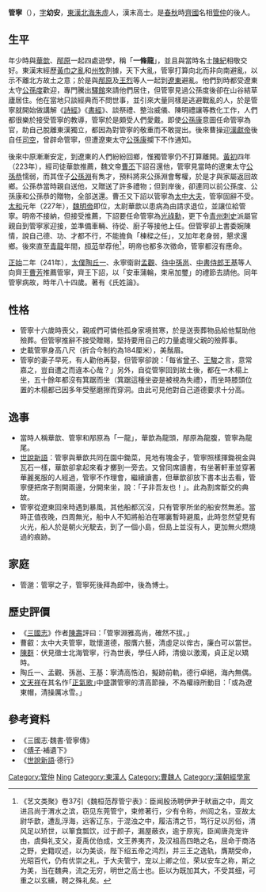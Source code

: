 '''管寧'''（{{bd|158年||241年|catIdx=G管}}），[[表字|字]]'''幼安'''，[[東漢|東漢]][[北海郡|北海]][[朱虛縣|朱虛]]人，漢末高士。是[[春秋时期|春秋]]時[[齊國|齊國]]名相[[管仲|管仲]]的後人。

== 生平 ==
年少時與[[華歆|華歆]]、[[邴原|邴原]]一起四處遊學，稱「'''一條龍'''」，並且與當時名士[[陳紀_(東漢)|陳紀]]相敬交好。東漢末經歷[[黃巾之亂|黃巾之亂]]和[[州牧|州牧]]割據，天下大亂，管寧打算向北而非向南避亂，以示不離北方故土之意；於是與[[邴原|邴原]]及[[王烈_(政治人物)|王烈]]等人一起到[[遼東|遼東]]避亂。他們到時都受遼東太守[[公孫度|公孫度]]歡迎，專門騰出[[驛館|驛館]]來請他們居住，但管寧見過公孫度後卻在山谷結草廬居住。他在當地只談經典而不問世事，並引來大量同樣是逃避戰亂的人，於是管寧就開始做講解《[[詩經|詩經]]》《[[書經|書經]]》、談祭禮、整治威儀、陳明禮讓等教化工作，人們都很樂於接受管寧的教導，管寧於是頗受人們愛戴。即使[[公孫康|公孫康]]意圖任命管寧為官，助自己脫離東漢獨立，都因為對管寧的敬重而不敢提出。後來曹操迎[[漢獻帝|漢獻帝]]後自任[[司空|司空]]，曾辟命管寧，但遭遼東太守[[公孫康|公孫康]]攔下不作通知。

後來中原漸漸安定，到遼東的人們紛紛回鄉，惟獨管寧仍不打算離開。[[黃初|黃初]]四年（223年），經司徒華歆推薦，魏文帝[[曹丕|曹丕]]下詔召還他，管寧見當時的遼東太守[[公孫恭|公孫恭]]懦弱，而其侄子[[公孫淵|公孫淵]]有雋才，預料將來公孫淵會奪權，於是才與家屬返回故鄉。公孫恭當時親自送他，又贈送了許多禮物；但到岸後，卻連同以前公孫度、公孫康和公孫恭的贈物，全部送還。曹丕又下詔以管寧為[[太中大夫|太中大夫]]，管寧固辭不受。[[太和_(曹叡)|太和]]元年（227年），[[魏明帝|魏明帝]]即位，太尉華歆以患病為由請求退位，並讓位給管寧。明帝不接納，但接受推薦，下詔要任命管寧為[[光祿勳|光祿勳]]，更下令[[青州|青州]][[刺史|刺史]]派屬官親自到管寧家迎接，並準備車輛、待從、廚子等接他上任。但管寧卻上書委婉陳情，說自己德、功、才都不行，不能擔負「棟樑之任」，又加年老身弱，懇求還鄉。後來直至[[青龍_(曹叡)|青龍]]年間，[[桓范|桓范]]举荐他<ref>《艺文类聚》卷37引《魏桓范荐管宁表》：臣闻殷汤聘伊尹于畎亩之中，周文进吕尚于渭水之滨，窃见东莞管宁，束修著行，少有令称，州闾之名，亚故太尉华歆，遭乱浮海，远客辽东，于混浊之中，履洁清之节，笃行足以厉俗，清风足以矫世，以箪食瓢饮，过于颜子，漏屋蔽衣，逾于原宪，臣闻唐尧宠许由，虞舜礼支父，夏禹优伯成，文王养夷齐，及汉祖高四皓之名，屈命于商洛之野，史籍叹述，以为美谈，陛下绍五帝之鸿烈，并三王之逸轨，膺期受命，光昭百代，仍有优崇之礼，于大夫管宁，宠以上卿之位，荣以安车之称，斯之为美，当在魏典，流之无穷，明世之高士也。臣以为既加其大，不受其细，可重之以玄纁，聘之殊礼矣。</ref>，明帝也都多次徵命，管寧都沒有應命。

[[正始_(魏)|正始]]二年（241年），[[太僕|太僕]][[陶丘一|陶丘一]]、永寧衛尉[[孟觀|孟觀]]、[[待中|待中]][[孫邕|孫邕]]、[[中書侍郎|中書侍郎]][[王基|王基]]等人向齊王[[曹芳|曹芳]]推薦管寧，齊王下詔，以「安車蒲輪，束帛加璽」的禮節去請他。同年管寧病故，時年八十四歲。著有《氏姓論》。

== 性格 ==
*管寧十六歲時喪父，親戚們可憐他孤身家境貧寒，於是送喪葬物品給他幫助他殮葬。但管寧推辭不接受贈賜，堅持要用自己的力量處理父親的殮葬事。
*史載管寧身高八尺（折合今制約為184厘米），美鬚眉。
*管寧的妻子早死，有人勸他再娶，但管寧卻說：「每省[[曾子|曾子]]、[[王骏_(御史大夫)|王駿]]之言，意常嘉之，豈自遭之而違本心哉？」另外，自從管寧回到故土後，都在一木榻上坐，五十餘年都沒有箕踞而坐（箕踞這種坐姿是被視為失禮），而坐時膝頭位置的木榻都已因多年受壓磨擦而穿洞。由此可見他對自己道德要求十分高。

== 逸事 ==
*當時人稱華歆、管寧和邴原為「一龍」，華歆為龍頭，邴原為龍腹，管寧為龍尾。
*[[世說新語|世說新語]]：管寧與華歆共同在園中鋤菜，見地有塊金子，管寧照樣揮鋤視金與瓦石一樣，華歆卻拿起來看才擲到一旁去。又曾同席讀書，有坐著軒車並穿著華麗冕服的人經過，管寧不作理會，繼續讀書，但華歆卻放下書本出去看，管寧便把席子割開兩邊，分開來坐，說：「子非吾友也！」。此為割席斷交的典故。
*管寧從遼東回來時遇到暴風，其他船都沉沒，只有管寧所坐的船安然無恙。當時正值夜晚，四周無光，船中人不知將船泊在哪裏暫時避風，此時忽然望見有火光，船人於是朝火光駛去，到了一個小島，但島上並沒有人，更加無火燃燒過的痕跡。

== 家庭 ==
* 管邈：管寧之子，管寧死後拜為郎中，後為博士。

== 歷史評價 ==
*《[[三國志|三國志]]》作者[[陳壽|陳壽]]評曰：「管寧淵雅高尚，確然不拔。」
*曹叡：太中大夫管寧，耽懷道德，服膺六藝，清虛足以侔古，廉白可以當世。
*[[陳群_(三國)|陳群]]：伏見徵士北海管寧，行為世表，學任人師，清儉以激濁，貞正足以矯時。
*陶丘一、孟觀、孫邕、王基：寧清高悎泊，擬跡前軌，德行卓絕，海內無偶。
*[[文天祥|文天祥]]在其名作｢[[正氣歌|正氣歌]]｣中盛讚管寧的清高節操，不為權祿所動目：｢或為遼東帽，清操厲冰雪。｣

== 參考資料 ==
*《三國志·魏書·管寧傳》
*《[[傅子|傅子]]·補遺下》
*《[[世說新語|世說新語]]·德行》

{{三国志}}

{{Authority control}}
{{DEFAULTSORT:Guan管}}
[[Category:管仲|Category:管仲]]
[[Category:管姓|Ning]]
[[Category:東漢人|Category:東漢人]]
[[Category:曹魏人|Category:曹魏人]]
[[Category:漢朝經學家|Category:漢朝經學家]]